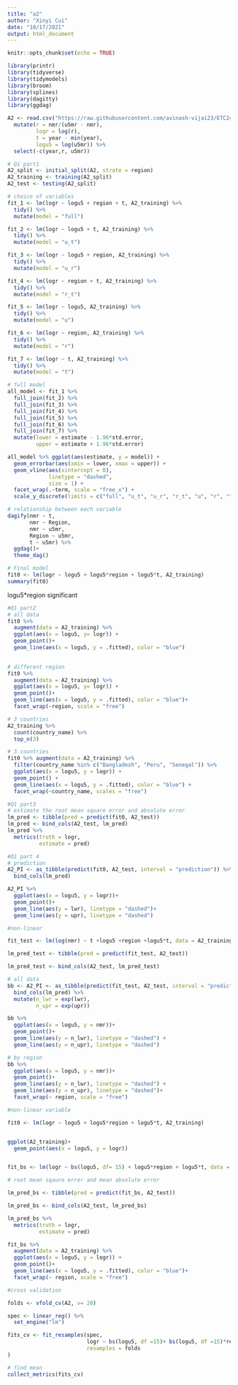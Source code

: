 ```yaml
---
title: "a2"
author: "Xinyi Cui"
date: "10/17/2021"
output: html_document
---
```


```r
knitr::opts_chunk$set(echo = TRUE)
```

```r
library(printr)
library(tidyverse)
library(tidymodels)
library(broom)
library(splines)
library(dagitty)
library(ggdag)
```


```r
A2 <- read.csv("https://raw.githubusercontent.com/avinash-vijai23/ETC2420-Assignment2/main/neonatal_mortality.csv") %>% 
  mutate(r = nmr/(u5mr - nmr),
         logr = log(r),
         t = year - min(year),
         logu5 = log(u5mr)) %>% 
  select(-c(year,r, u5mr))
```

```r
# Q1 part1
A2_split <- initial_split(A2, strate = region)
A2_training <- training(A2_split)
A2_test <- testing(A2_split)

# choice of variables
fit_1 <- lm(logr ~ logu5 + region + t, A2_training) %>% 
  tidy() %>% 
  mutate(model = "full")

fit_2 <- lm(logr ~ logu5 + t, A2_training) %>% 
  tidy() %>% 
  mutate(model = "u_t")

fit_3 <- lm(logr ~ logu5 + region, A2_training) %>% 
  tidy() %>% 
  mutate(model = "u_r")

fit_4 <- lm(logr ~ region + t, A2_training) %>% 
  tidy() %>% 
  mutate(model = "r_t")

fit_5 <- lm(logr ~ logu5, A2_training) %>% 
  tidy() %>% 
  mutate(model = "u")

fit_6 <- lm(logr ~ region, A2_training) %>% 
  tidy() %>% 
  mutate(model = "r")

fit_7 <- lm(logr ~ t, A2_training) %>% 
  tidy() %>% 
  mutate(model = "t")

# full model
all_model <- fit_1 %>% 
  full_join(fit_2) %>% 
  full_join(fit_3) %>% 
  full_join(fit_4) %>% 
  full_join(fit_5) %>% 
  full_join(fit_6) %>% 
  full_join(fit_7) %>% 
  mutate(lower = estimate - 1.96*std.error,
         upper = estimate + 1.96*std.error)

all_model %>% ggplot(aes(estimate, y = model)) +
  geom_errorbar(aes(xmin = lower, xmax = upper)) +
  geom_vline(aes(xintercept = 0),
             linetype = "dashed",
             size = 1) +
  facet_wrap(.~term, scale = "free_x") +
  scale_y_discrete(limits = c("full", "u_t", "u_r", "r_t", "u", "r", "t"))

# relationship between each variable
dagify(nmr ~ t,
       nmr ~ Region,
       nmr ~ u5mr,
       Region ~ u5mr,
       t ~ u5mr) %>% 
  ggdag()+
  theme_dag()

# Final model
fit0 <- lm(logr ~ logu5 + logu5*region + logu5*t, A2_training)
summary(fit0)
```

logu5*region significant

```r
#Q1 part2
# all data
fit0 %>% 
  augment(data = A2_training) %>% 
  ggplot(aes(x = logu5, y= logr)) +
  geom_point()+
  geom_line(aes(x = logu5, y = .fitted), color = "blue")
  
```

```r
# different region
fit0 %>% 
  augment(data = A2_training) %>% 
  ggplot(aes(x = logu5, y= logr)) +
  geom_point()+
  geom_line(aes(x = logu5, y = .fitted), color = "blue")+
  facet_wrap(~region, scale = "free")
```

```r
# 3 countries
A2_training %>% 
  count(country_name) %>% 
  top_n(3)
```

```r
# 3 countries
fit0 %>% augment(data = A2_training) %>% 
  filter(country_name %in% c("Bangladesh", "Peru", "Senegal")) %>% 
  ggplot(aes(x = logu5, y = logr)) +
  geom_point() +
  geom_line(aes(x = logu5, y = .fitted), color = "blue") +
  facet_wrap(~country_name, scales = "free")
```



```r
#Q1 part3
# estimate the root mean square error and absolute error 
lm_pred <- tibble(pred = predict(fit0, A2_test))
lm_pred <- bind_cols(A2_test, lm_pred)
lm_pred %>% 
  metrics(truth = logr,
          estimate = pred)
```

```r
#Q1 part 4 
# prediction
A2_PI <- as_tibble(predict(fit0, A2_test, interval = "prediction")) %>% 
  bind_cols(lm_pred)

A2_PI %>% 
  ggplot(aes(x = logu5, y = logr))+
  geom_point()+
  geom_line(aes(y = lwr), linetype = "dashed")+
  geom_line(aes(y = upr), linetype = "dashed")
```

```r
#non-linear

fit_test <- lm(log(nmr) ~ t +logu5 +region +logu5*t, data = A2_training)

lm_pred_test <- tibble(pred = predict(fit_test, A2_test))

lm_pred_test <- bind_cols(A2_test, lm_pred_test)

```


```r
# all data
bb <- A2_PI <- as_tibble(predict(fit_test, A2_test, interval = "prediction")) %>% 
  bind_cols(lm_pred) %>% 
  mutate(n_lwr = exp(lwr),
         n_upr = exp(upr))

bb %>% 
  ggplot(aes(x = logu5, y = nmr))+
  geom_point()+
  geom_line(aes(y = n_lwr), linetype = "dashed") +
  geom_line(aes(y = n_upr), linetype = "dashed")
```
```r
# by region
bb %>% 
  ggplot(aes(x = logu5, y = nmr))+
  geom_point()+
  geom_line(aes(y = n_lwr), linetype = "dashed") +
  geom_line(aes(y = n_upr), linetype = "dashed")+
  facet_wrap(~ region, scale = "free")
```

```r
#non-linear variable

fit0 <- lm(logr ~ logu5 + logu5*region + logu5*t, A2_training)


ggplot(A2_training)+
  geom_point(aes(x = logu5, y = logr))


fit_bs <- lm(logr ~ bs(logu5, df= 15) + logu5*region + logu5*t, data = A2_training)
```

```r
# root mean sqaure error and mean absolute error

lm_pred_bs <- tibble(pred = predict(fit_bs, A2_test))

lm_pred_bs <- bind_cols(A2_test, lm_pred_bs)

lm_pred_bs %>% 
  metrics(truth = logr,
          estimate = pred)

```

```r
fit_bs %>% 
  augment(data = A2_training) %>% 
  ggplot(aes(x = logu5, y = logr)) +
  geom_point()+
  geom_line(aes(x = logu5, y = .fitted), color = "blue")+
  facet_wrap(~ region, scale = "free")
```



```r
#cross validation

folds <- vfold_cv(A2, v= 20)

spec <- linear_reg() %>% 
  set_engine("lm")

fits_cv <- fit_resamples(spec,
                         logr ~ bs(logu5, df =15)+ bs(logu5, df =15)*region + bs(logu5, df =15)*t,
                         resamples = folds
)

# find mean
collect_metrics(fits_cv)
```










